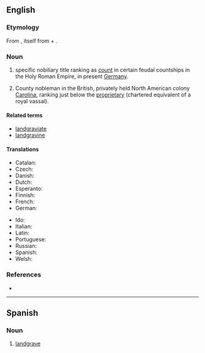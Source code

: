 ==English==
{{wikipedia}}

===Etymology===
From {{etyl|de|en}} {{m|de|Landgraf}}, itself from {{m|de|Land||land, territory, principality}} + {{m|de|Graf||count}}.

===Noun===
{{en-noun}}

# {{lb|en|rare}} specific nobiliary title ranking as [[count]] in certain feudal countships in the Holy Roman Empire, in present [[Germany]].
# County nobleman in the British, privately held North American colony [[Carolina]], ranking just below the [[proprietary]] (chartered equivalent of a royal vassal).

====Related terms====
* [[landgraviate]]
* [[landgravine]]

====Translations====
{{trans-top|renderings of Landgraf}}
* Catalan: {{t|ca|landgravi|m}}
* Czech: {{t|cs|lankrabě|m}}
* Danish: {{t|da|landgreve|c}}
* Dutch: {{t+|nl|landgraaf|m}}
* Esperanto: {{t|eo|landgrafo}}
* Finnish: {{t|fi|maakreivi}}
* French: {{t+|fr|landgrave|m}}
* German: {{t+|de|Landgraf|m}}
{{trans-mid}}
* Ido: {{t+|io|landgravo}}
* Italian: {{t|it|langravio|m}}
* Latin: {{t|la|comes prīncipālis|m}} {{qualifier|Mediaeval}}
* Portuguese: {{t|pt|landegrave|m}}
* Russian: {{t+|ru|ландгра́ф}}
* Spanish: {{t|es|landgrave|m}}
* Welsh: {{t|cy|tiriarll|m}}
{{trans-bottom}}

{{trans-top|county nobleman in the British colony Carolina}}
{{trans-mid}}
{{trans-bottom}}

===References===
* {{R:Websters}}

----

==Spanish==
{{wikipedia|lang=es}}

===Noun===
{{es-noun|m|landgraves}}

# [[#English|landgrave]]